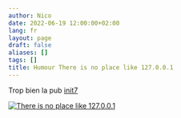```yaml
---
author: Nico
date: 2022-06-19 12:00:00+02:00
lang: fr
layout: page
draft: false
aliases: []
tags: []
title: Humour There is no place like 127.0.0.1
---
```


Trop bien la pub [init7](https://www.init7.net/)

[![There is no place like 127.0.0.1][img_1]][img_1]

[img_1]: ./images/there-is-no-place-like-127_0_0_1.jpg
